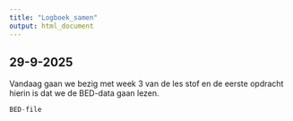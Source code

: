 ```yaml
---
title: "Logboek_samen"
output: html_document
---
```


## 29-9-2025
Vandaag gaan we bezig met week 3 van de les stof en de eerste opdracht hierin is dat we de BED-data gaan lezen.
```r
BED-file
```
